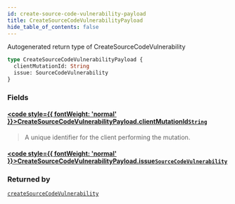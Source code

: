 ```yaml
---
id: create-source-code-vulnerability-payload
title: CreateSourceCodeVulnerabilityPayload
hide_table_of_contents: false
---
```








Autogenerated return type of CreateSourceCodeVulnerability

```graphql
type CreateSourceCodeVulnerabilityPayload {
  clientMutationId: String
  issue: SourceCodeVulnerability
}
```


### Fields

#### [<code style={{ fontWeight: 'normal' }}>CreateSourceCodeVulnerabilityPayload.<b>clientMutationId</b></code>](#)<Bullet />[`String`](/api/graphql/documentation/scalars/string) <Badge class="secondary" text="scalar"/>
> A unique identifier for the client performing the mutation.
> 

#### [<code style={{ fontWeight: 'normal' }}>CreateSourceCodeVulnerabilityPayload.<b>issue</b></code>](#)<Bullet />[`SourceCodeVulnerability`](/api/graphql/documentation/objects/source-code-vulnerability) <Badge class="secondary" text="object"/>
> 
> 



### Returned by

[`createSourceCodeVulnerability`](/api/graphql/documentation/mutations/create-source-code-vulnerability)  <Badge class="secondary" text="mutation"/>



